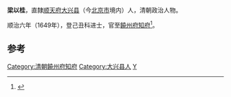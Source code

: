 '''梁以桂'''，直隸[[顺天府|顺天府]][[大兴县_(金朝)|大兴县]]（今[[北京市|北京市]]境内）人，清朝政治人物。

顺治六年（1649年），登己丑科进士，官至[[饒州府|饒州府]][[知府|知府]]<ref>{{cite news|author=陈泽希|title=清代北京汉人进士考|url=http://szb.bjedu.cn/jysh/2010-10-15/879.html|accessdate=2013-08-25|newspaper=京教纵横|deadurl=yes|archiveurl=https://web.archive.org/web/20130921053444/http://szb.bjedu.cn/jysh/2010-10-15/879.html|archivedate=2013-09-21}}</ref>。

==参考==
{{Reflist}}
{{清朝官员小作品}}
{{順治六年己丑科殿試金榜}}
{{DEFAULTSORT:Liang梁}}
[[Category:清朝饒州府知府|Category:清朝饒州府知府]]
[[Category:大兴县人|Category:大兴县人]]
[[Category:梁姓|Y]]